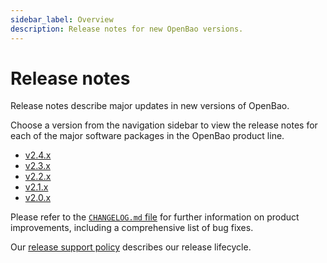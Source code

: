 ```yaml
---
sidebar_label: Overview
description: Release notes for new OpenBao versions.
---
```

# Release notes

Release notes describe major updates in new versions of OpenBao.

Choose a version from the navigation sidebar to view the release notes for each
of the major software packages in the OpenBao product line.

 - [v2.4.x](2-4-0.mdx)
 - [v2.3.x](2-3-0.mdx)
 - [v2.2.x](2-2-0.mdx)
 - [v2.1.x](2-1-0.mdx)
 - [v2.0.x](2-0-0.mdx)

Please refer to the
[`CHANGELOG.md` file](https://github.com/openbao/openbao/blob/main/CHANGELOG.md) for
further information on product improvements, including a comprehensive list of
bug fixes.

Our [release support policy](../policies/support.mdx) describes our release
lifecycle.

